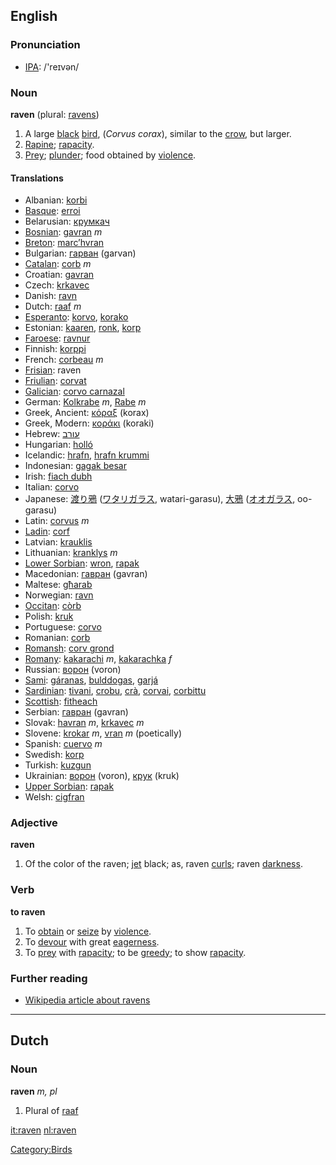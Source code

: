 ==English==
=== Pronunciation ===
*[[w:IPA|IPA]]: /'reɪvən/

=== Noun ===
'''raven''' (plural: [[ravens]])

#A large [[black]] [[bird]], (''Corvus corax''), similar to the [[crow]], but larger.
#[[Rapine]]; [[rapacity]].
#[[Prey]]; [[plunder]]; food obtained by [[violence]].

==== Translations ====
*Albanian: [[korbi]]
*[[Basque]]: [[erroi]]
*Belarusian: [[крумкач]]
*[[Bosnian]]: [[gavran]] ''m''
*[[Breton]]: [[marc’hvran]]
*Bulgarian: [[гарван]] (garvan)
*[[Catalan]]: [[corb]] ''m''
*Croatian: [[gavran]]
*Czech: [[krkavec]]
*Danish: [[ravn]]
*Dutch: [[raaf]] ''m''
*[[Esperanto]]: [[korvo]], [[korako]]
*Estonian: [[kaaren]], [[ronk]], [[korp]]
*[[Faroese]]: [[ravnur]]
*Finnish: [[korppi]]
*French: [[corbeau]] ''m''
*[[Frisian]]: raven
*[[Friulian]]: [[corvat]]
*[[Galician]]: [[corvo carnazal]]
*German: [[Kolkrabe]] ''m'', [[Rabe]] ''m''
*Greek, Ancient: [[κόραξ]] (korax)
*Greek, Modern: [[κοράκι]] (koraki)
*Hebrew: [[עורב]]
*Hungarian: [[holló]]
*Icelandic: [[hrafn]], [[hrafn krummi]]
*Indonesian: [[gagak besar]]
*Irish: [[fiach dubh]]
*Italian: [[corvo]]
*Japanese: [[渡り鴉]] ([[ワタリガラス]], watari-garasu), [[大鴉]] ([[オオガラス]], oo-garasu)
*Latin: [[corvus]] ''m''
*[[Ladin]]: [[corf]]
*Latvian: [[krauklis]]
*Lithuanian: [[kranklys]] ''m''
*[[Lower Sorbian]]: [[wron]], [[rapak]]
*Macedonian: [[гавран]] (gavran)
*Maltese: [[għarab]]
*Norwegian: [[ravn]]
*[[Occitan]]: [[còrb]]
*Polish: [[kruk]]
*Portuguese: [[corvo]]
*Romanian: [[corb]]
*[[Romansh]]: [[corv grond]]
*[[Romany]]: [[kakarachi]] ''m'', [[kakarachka]] ''f''
*Russian: [[ворон]] (voron)
*[[Sami]]: [[gáranas]], [[bulddogas]], [[garjá]]
*[[Sardinian]]: [[tivani]], [[crobu]], [[crà]], [[corvai]], [[corbittu]]
*[[Scottish]]: [[fitheach]]
*Serbian: [[гавран]] (gavran)
*Slovak: [[havran#Slovak|havran]] ''m'', [[krkavec]] ''m''
*Slovene: [[krokar]] ''m'', [[vran]] ''m'' (poetically)
*Spanish: [[cuervo]] ''m''
*Swedish: [[korp]]
*Turkish: [[kuzgun]]
*Ukrainian: [[ворон]] (voron), [[крук]] (kruk)
*[[Upper Sorbian]]: [[rapak]]
*Welsh: [[cigfran]]

=== Adjective ===
'''raven'''

#Of the color of the raven; [[jet]] black; as, raven [[curl]]s; raven [[darkness]].

=== Verb ===
'''to raven'''

#To [[obtain]] or [[seize]] by [[violence]].
#To [[devour]] with great [[eagerness]].
#To [[prey]] with [[rapacity]]; to be [[greedy]]; to show [[rapacity]].

===Further reading===
*[[w:raven|Wikipedia article about ravens]]

----

==Dutch==

=== Noun ===
'''raven''' ''m, pl''

#Plural of [[raaf]]

[[Category:Birds]]

[[it:raven]]
[[nl:raven]]